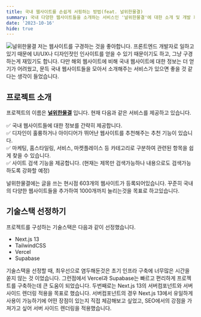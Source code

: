 ```yaml
---
title: 국내 웹사이트를 손쉽게 서핑하는 방법(feat. 널위한물결)
summary: 국내 다양한 웹사이트들을 소개하는 서비스인 '널위한물결'에 대한 소개 및 개발 회고
date: '2023-10-16'
hide: true
---
```


<img src="/foryouwave.png" alt="널위한물결" />
저는 웹사이트를 구경하는 것을 좋아합니다. 프론트엔드 개발자로 일하고있기 때문에 UI/UX나 디자인젓인 인사이트를 얻을 수 있기 때문이기도 하고, 그냥 구경하는게 재밌기도 합니다. 
다만 해외 웹사이트에 비해 국내 웹사이트에 대한 정보는 더 얻기가 어려웠고, 문득 국내 웹사이트들을 모아서 소개해주는 서비스가 있으면 좋을 것 같다는 생각이 들었습니다.

## 프로젝트 소개
프로젝트의 이름은 <a href='https://foryouwave.com' alt="널위한물결"><strong>널위한물결</strong></a> 입니다. 현재 다음과 같은 서비스를 제공하고 있습니다.

✅ 국내 웹사이트들에 대한 정보를 간략히 제공합니다.   
✅ 디자인이 훌륭하거나 아이디어가 뛰어난 웹사이트를 추천해주는 추천 기능이 있습니다.   
✅ 마케팅, 홈스타일링, 서비스, 마켓플레이스 등 카테고리로 구분하여 관련된 항목을 쉽게 찾을 수 있습니다.   
✅ 사이트 검색 기능을 제공합니다. (현재는 제목만 검색가능하나 내용으로도 검색가능하도록 강화할 예정)

널위한물결에는 글을 쓰는 현시점 603개의 웹사이트가 등록되어있습니다. 꾸준히 국내의 다양한 웹사이트들을 추가하여 1000개까지 늘리는것을 목표로 하고있습니다.

## 기술스택 선정하기
프로젝트를 구성하는 기술스택은 다음과 같이 선정했습니다.
- Next.js 13
- TailwindCSS
- Vercel
- Supabase   

기술스택을 선정할 때, 최우선으로 염두해둔것은 초기 인프라 구축에 너무많은 시간을 쏟지 않는 것 이었습니다. 그런점에서 Vercel과 Supabase는 빠르고 편리하게 프로젝트를 구축하는데 큰 도움이 되었습니다.
두번째로는 Next.js 13의 서버컴포넌트와 서버 사이드 렌더링 적용을 목표로 했습니다. 서버컴포넌트의 경우 Next.js 13에서 유일하게 사용이 가능하기에 어떤 장점이 있는지 직접 체감해보고 싶었고, 
SEO에서의 강점을 가져가고 싶어 서버 사이드 렌더링을 적용했습니다.

